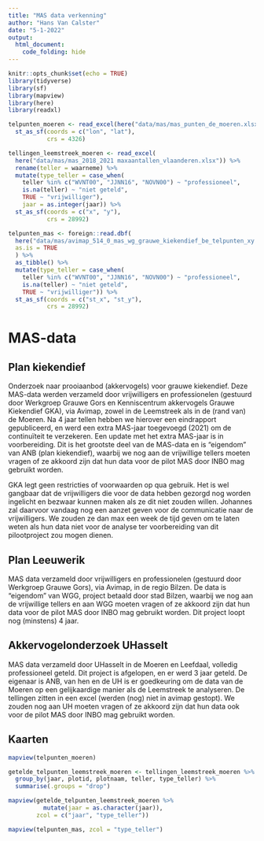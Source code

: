 ```yaml
---
title: "MAS data verkenning"
author: "Hans Van Calster"
date: "5-1-2022"
output:
  html_document:
    code_folding: hide
---
```


```r
knitr::opts_chunk$set(echo = TRUE)
library(tidyverse)
library(sf)
library(mapview)
library(here)
library(readxl)
```

```r
telpunten_moeren <- read_excel(here("data/mas/mas_punten_de_moeren.xlsx")) %>%
  st_as_sf(coords = c("lon", "lat"),
           crs = 4326)

tellingen_leemstreek_moeren <- read_excel(
  here("data/mas/mas_2018_2021 maxaantallen_vlaanderen.xlsx")) %>%
  rename(teller = waarneme) %>%
  mutate(type_teller = case_when(
    teller %in% c("WVNT00", "JJNN16", "NOVN00") ~ "professioneel",
    is.na(teller) ~ "niet geteld",
    TRUE ~ "vrijwilliger"),
    jaar = as.integer(jaar)) %>%
  st_as_sf(coords = c("x", "y"),
           crs = 28992)

telpunten_mas <- foreign::read.dbf(
  here("data/mas/avimap_514_0_mas_wg_grauwe_kiekendief_be_telpunten_xy.dbf"),
  as.is = TRUE
  ) %>%
  as_tibble() %>%
  mutate(type_teller = case_when(
    teller %in% c("WVNT00", "JJNN16", "NOVN00") ~ "professioneel",
    is.na(teller) ~ "niet geteld",
    TRUE ~ "vrijwilliger")) %>%
  st_as_sf(coords = c("st_x", "st_y"),
           crs = 28992)

```

# MAS-data

## Plan kiekendief

Onderzoek naar prooiaanbod (akkervogels) voor grauwe kiekendief.
Deze MAS-data werden verzameld door vrijwilligers en professionelen (gestuurd door Werkgroep Grauwe Gors en Kenniscentrum akkervogels Grauwe Kiekendief GKA), via Avimap, zowel in de Leemstreek als in de (rand van) de Moeren.
Na 4 jaar tellen hebben we hierover een eindrapport gepubliceerd, en werd een extra MAS-jaar toegevoegd (2021) om de continuïteit te verzekeren.
Een update met het extra MAS-jaar is in voorbereiding.
Dit is het grootste deel van de MAS-data en is "eigendom" van ANB (plan kiekendief), waarbij we nog aan de vrijwillige tellers moeten vragen of ze akkoord zijn dat hun data voor de pilot MAS door INBO mag gebruikt worden.

GKA legt geen restricties of voorwaarden op qua gebruik.
Het is wel gangbaar dat de vrijwilligers die voor de data hebben gezorgd nog worden ingelicht en bezwaar kunnen maken als ze dit niet zouden willen.
Johannes zal daarvoor vandaag nog een aanzet geven voor de communicatie naar de vrijwilligers.
We zouden ze dan max een week de tijd geven om te laten weten als hun data niet voor de analyse ter voorbereiding van dit pilootproject zou mogen dienen.

## Plan Leeuwerik

MAS data verzameld door vrijwilligers en professionelen (gestuurd door Werkgroep Grauwe Gors), via Avimap, in de regio Bilzen.
De data is "eigendom" van WGG, project betaald door stad Bilzen, waarbij we nog aan de vrijwillige tellers en aan WGG moeten vragen of ze akkoord zijn dat hun data voor de pilot MAS door INBO mag gebruikt worden.
Dit project loopt nog (minstens) 4 jaar.

## Akkervogelonderzoek UHasselt

MAS data verzameld door UHasselt in de Moeren en Leefdaal, volledig professioneel geteld.
Dit project is afgelopen, en er werd 3 jaar geteld.
De eigenaar is ANB, van hen en de UH is er goedkeuring om de data van de Moeren op een gelijkaardige manier als de Leemstreek te analyseren.
De tellingen zitten in een excel (werden (nog) niet in avimap gestopt).
We zouden nog aan UH moeten vragen of ze akkoord zijn dat hun data ook voor de pilot MAS door INBO mag gebruikt worden.

## Kaarten

```r
mapview(telpunten_moeren)
```


```r
getelde_telpunten_leemstreek_moeren <- tellingen_leemstreek_moeren %>%
  group_by(jaar, plotid, plotnaam, teller, type_teller) %>%
  summarise(.groups = "drop")

mapview(getelde_telpunten_leemstreek_moeren %>%
          mutate(jaar = as.character(jaar)),
        zcol = c("jaar", "type_teller"))
```

```r
mapview(telpunten_mas, zcol = "type_teller")
```

